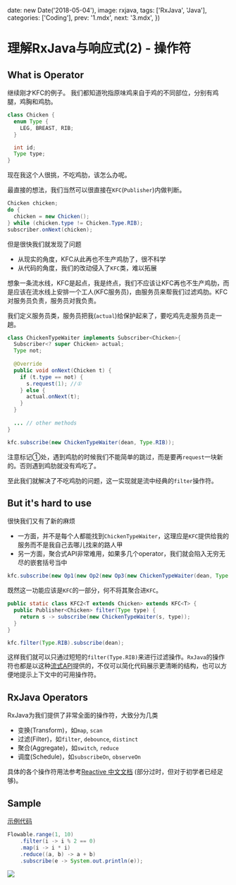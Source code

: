 
  date: new Date('2018-05-04'),
  image: rxjava,
  tags: ['RxJava', 'Java'],
  categories: ['Coding'],
  prev: '1.mdx',
  next: '3.mdx',
})

# 理解RxJava与响应式(2) - 操作符

## What is Operator

继续刚才KFC的例子。
我们都知道吮指原味鸡来自于鸡的不同部位，分别有鸡腿，鸡胸和鸡肋。

```java
class Chicken {
  enum Type {
    LEG, BREAST, RIB;
  }

  int id;
  Type type;
}
```

现在我这个人很挑，不吃鸡肋，该怎么办呢。

最直接的想法，我们当然可以很直接在`KFC`(`Publisher`)内做判断。

```java
Chicken chicken;
do {
  chicken = new Chicken();
} while (chicken.type != Chicken.Type.RIB);
subscriber.onNext(chicken);
```

但是很快我们就发现了问题
- 从现实的角度，KFC从此再也不生产鸡肋了，很不科学
- 从代码的角度，我们的改动侵入了`KFC`类，难以拓展

想象一条流水线，KFC是起点，我是终点，我们不应该让KFC再也不生产鸡肋，而是应该在流水线上安排一个工人(KFC服务员)，由服务员来帮我们过滤鸡肋。KFC对服务员负责，服务员对我负责。

我们定义服务员类，服务员把我(`actual`)给保护起来了，要吃鸡先走服务员走一趟。

```java
class ChickenTypeWaiter implements Subscriber<Chicken>{
  Subscriber<? super Chicken> actual;
  Type not;
  
  @Override
  public void onNext(Chicken t) {
    if (t.type == not) {
      s.request(1); //①
    } else {
      actual.onNext(t);
    }
  }
  
  ... // other methods
}

kfc.subscribe(new ChickenTypeWaiter(dean, Type.RIB));
```

注意标记①处，遇到鸡肋的时候我们不能简单的跳过，而是要再`request`一块新的。否则遇到鸡肋就没有鸡吃了。

至此我们就解决了不吃鸡肋的问题，这一实现就是流中经典的`filter`操作符。

## But it's hard to use

很快我们又有了新的麻烦
- 一方面，并不是每个人都能找到`ChickenTypeWaiter`，这理应是`KFC`提供给我的服务而不是我自己去哪儿找来的路人甲
- 另一方面，聚合式API非常难用，如果多几个operator，我们就会陷入无穷无尽的嵌套括号当中

```java
kfc.subscribe(new Op1(new Op2(new Op3(new ChickenTypeWaiter(dean, Type.RIB)))));
```

既然这一功能应该是`KFC`的一部分，何不将其聚合进`KFC`。

```java
public static class KFC2<T extends Chicken> extends KFC<T> {
  public Publisher<Chicken> filter(Type type) {
    return s -> subscribe(new ChickenTypeWaiter(s, type));
  }
}

kfc.filter(Type.RIB).subscribe(dean);
```

这样我们就可以只通过短短的`filter(Type.RIB)`来进行过滤操作。`RxJava`的操作符也都是以这种[流式API](https://en.wikipedia.org/wiki/Fluent_interface)提供的，不仅可以简化代码展示更清晰的结构，也可以方便地提示上下文中的可用操作符。

## RxJava Operators

RxJava为我们提供了非常全面的操作符，大致分为几类

- 变换(Transform)，如`map`, `scan`
- 过滤(Filter)，如`filter`, `debounce`, `distinct`
- 聚合(Aggregate)，如`switch`, `reduce`
- 调度(Schedule)，如`subscribeOn`, `observeOn`

具体的各个操作符用法参考[Reactive 中文文档](https://mcxiaoke.gitbooks.io/rxdocs/content/Operators.html) (部分过时，但对于初学者已经足够)。

## Sample

[示例代码](https://github.com/XDean/Share/blob/master/src/main/java/xdean/share/rx/ReactiveChapter2.java)

```java
Flowable.range(1, 10)
    .filter(i -> i % 2 == 0)
    .map(i -> i * i)
    .reduce((a, b) -> a + b)
    .subscribe(e -> System.out.println(e));
```

<Image src={reactiveModel}/>

